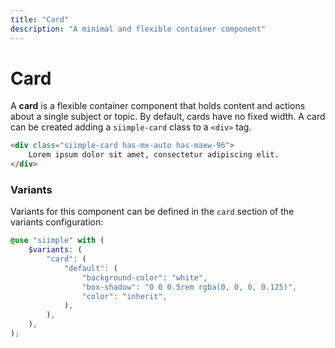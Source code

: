 ```yaml
---
title: "Card"
description: "A minimal and flexible container component"
--- 
```


# Card

A **card** is a flexible container component that holds content and actions about a single subject or topic. By default, cards have no fixed width. A card can be created adding a `siimple-card` class to a `<div>` tag.


```html live=true
<div class="siimple-card has-mx-auto has-maxw-96">
    Lorem ipsum dolor sit amet, consectetur adipiscing elit. 
</div>
```

### Variants

Variants for this component can be defined in the `card` section of the variants configuration:

```scss
@use "siimple" with (
    $variants: (
        "card": (
            "default": (
                "background-color": "white",
                "box-shadow": "0 0 0.5rem rgba(0, 0, 0, 0.125)",
                "color": "inherit",
            ),
        ),
    ),
);
```

